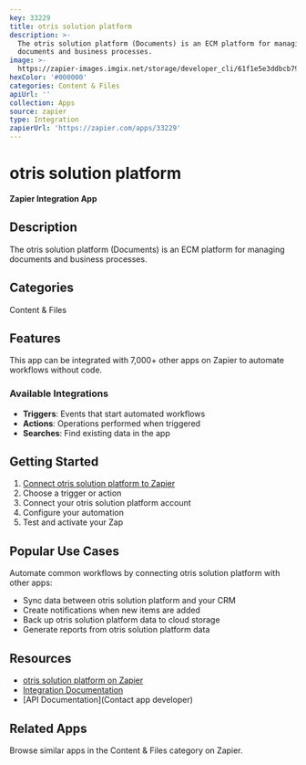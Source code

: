 ```yaml
---
key: 33229
title: otris solution platform
description: >-
  The otris solution platform (Documents) is an ECM platform for managing
  documents and business processes.
image: >-
  https://zapier-images.imgix.net/storage/developer_cli/61f1e5e3ddbcb79bea626b5b781943fb.png?auto=format%2Ccompress&ixlib=python-3.0.0&q=50
hexColor: '#000000'
categories: Content & Files
apiUrl: ''
collection: Apps
source: zapier
type: Integration
zapierUrl: 'https://zapier.com/apps/33229'
---
```

# otris solution platform

**Zapier Integration App**

## Description

The otris solution platform (Documents) is an ECM platform for managing documents and business processes.

## Categories

Content & Files

## Features

This app can be integrated with 7,000+ other apps on Zapier to automate workflows without code.

### Available Integrations

- **Triggers**: Events that start automated workflows
- **Actions**: Operations performed when triggered
- **Searches**: Find existing data in the app

## Getting Started

1. [Connect otris solution platform to Zapier](https://zapier.com/apps/33229)
2. Choose a trigger or action
3. Connect your otris solution platform account
4. Configure your automation
5. Test and activate your Zap

## Popular Use Cases

Automate common workflows by connecting otris solution platform with other apps:

- Sync data between otris solution platform and your CRM
- Create notifications when new items are added
- Back up otris solution platform data to cloud storage
- Generate reports from otris solution platform data

## Resources

- [otris solution platform on Zapier](https://zapier.com/apps/33229)
- [Integration Documentation](https://zapier.com/apps/33229/integrations)
- [API Documentation](Contact app developer)

## Related Apps

Browse similar apps in the Content & Files category on Zapier.
